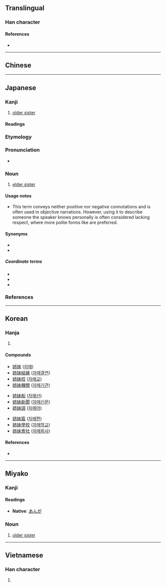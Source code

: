 {{also|姊|姐}}
{{character info}}
==Translingual==
{{stroke order|strokes=8}}

===Han character===
{{Han char|rn=38|rad=女|as=05|sn=8|four=|canj=VJB,VYLB|ids=⿰女巿 <small>(GH)</small>,⿰女市 <small>(TJKV)</small>}}

====References====
* {{Han ref|kx=0258.140|dkj=06165|dj=0523.210|hdz=21029.160|uh=59C9|ud=22985}}

----

==Chinese==
{{zh-see|姊|v}}

----

==Japanese==

===Kanji===
{{ja-kanji|grade=2|rs=女05}}

# [[older sister]]

====Readings====
{{ja-readings
|goon=し
|kanon=し
|kun=あね-, え, ねえ
}}

===Etymology===
{{ja-kanjitab|あね|yomi=k|alt=姐}}
{{rfe|ja}}

===Pronunciation===
* {{ja-pron|あね|y=k|acc=0|acc_ref=NHK}}

===Noun===
{{ja-noun|あね}}

# [[elder sister]]

====Usage notes====
* This term conveys neither positive nor negative connotations and is often used in objective narrations. However, using it to describe someone the speaker knows personally is often considered lacking respect, where more polite forms like {{ja-r|お姉さん|おねえさん}} are preferred.

====Synonyms====
* {{ja-r|お姉さん|おねえさん}}
* {{ja-r|お姉ちゃん|おねえちゃん}}

=====Coordinate terms=====
* {{ja-r|兄|あに|elder brother}}
* {{ja-r|弟|おとうと|younger brother}}
* {{ja-r|妹|いもうと|younger sister}}

===References===
<references/>

{{c|ja|Female family members|sort=あね}}

----

==Korean==

===Hanja===
{{ko-hanja/new|손윗누이|자}}

# {{rfdef|ko|sort=女05}}

====Compounds====
{{top3}}
* [[姉妹]] ([[자매]])
* [[姉妹結緣]] ([[자매결연]])
* [[姉妹校]] ([[자매교]])
* [[姉妹機關]] ([[자매기관]])
{{mid3}}
* [[姉妹船]] ([[자매선]])
* [[姉妹新聞]] ([[자매신문]])
* [[姉妹語]] ([[자매어]])
{{mid3}}
* [[姉妹篇]] ([[자매편]])
* [[姉妹學校]] ([[자매학교]])
* [[姉妹會社]] ([[자매회사]])
{{bottom}}

====References====
* {{Hanja ref|nav=11063}}

----

==Miyako==

===Kanji===
{{head|mvi|Han character}}

====Readings====
* '''Native''': [[あんが]]

===Noun===
{{head|mvi|noun|hiragana|あんが|romaji|anga|sort=あんが}}

# [[older sister]]

{{c|mvi|Family|Female}}

----

==Vietnamese==

===Han character===
{{vi-readings|reading=chị, tỷ|rs=女05}}

# {{rfdef|vi|sort=女05}}